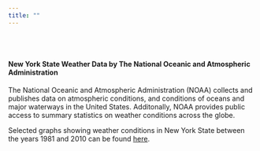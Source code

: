 ```yaml
---
title: ""
---
```


<br></br>

<detail>

#### New York State Weather Data by The National Oceanic and Atmospheric Administration

</detail>

The National Oceanic and Atmospheric Administration (NOAA) collects and publishes data on atmospheric conditions, and conditions of oceans and major waterways in the United States. Additonally, NOAA provides public access to summary statistics on weather conditions across the globe. 

Selected graphs showing weather conditions in New York State between the years 1981 and 2010 can be found [here](Dashboard.html).
